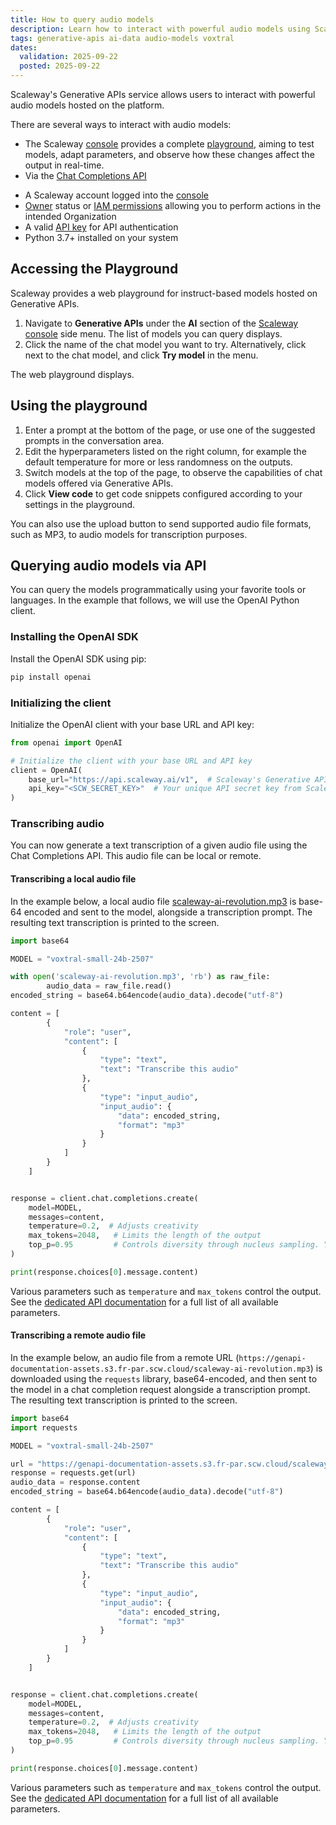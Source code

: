 ```yaml
---
title: How to query audio models
description: Learn how to interact with powerful audio models using Scaleway's Generative APIs service.
tags: generative-apis ai-data audio-models voxtral
dates:
  validation: 2025-09-22
  posted: 2025-09-22
---
```


Scaleway's Generative APIs service allows users to interact with powerful audio models hosted on the platform.

There are several ways to interact with audio models:
- The Scaleway [console](https://console.scaleway.com) provides a complete [playground](/generative-apis/how-to/query-language-models/#accessing-the-playground), aiming to test models, adapt parameters, and observe how these changes affect the output in real-time.
- Via the [Chat Completions API](https://www.scaleway.com/en/developers/api/generative-apis/#path-chat-completions-create-a-chat-completion)

<Requirements />

- A Scaleway account logged into the [console](https://console.scaleway.com)
- [Owner](/iam/concepts/#owner) status or [IAM permissions](/iam/concepts/#permission) allowing you to perform actions in the intended Organization
- A valid [API key](/iam/how-to/create-api-keys/) for API authentication
- Python 3.7+ installed on your system

## Accessing the Playground

Scaleway provides a web playground for instruct-based models hosted on Generative APIs.

1. Navigate to **Generative APIs** under the **AI** section of the [Scaleway console](https://console.scaleway.com/) side menu. The list of models you can query displays.
2. Click the name of the chat model you want to try. Alternatively, click <Icon name="more" /> next to the chat model, and click **Try model** in the menu. 

The web playground displays.

## Using the playground

1. Enter a prompt at the bottom of the page, or use one of the suggested prompts in the conversation area.
2. Edit the hyperparameters listed on the right column, for example the default temperature for more or less randomness on the outputs. 
3. Switch models at the top of the page, to observe the capabilities of chat models offered via Generative APIs. 
4. Click **View code** to get code snippets configured according to your settings in the playground.

<Message type="tip">
You can also use the upload button to send supported audio file formats, such as MP3, to audio models for transcription purposes.
</Message> 

## Querying audio models via API

You can query the models programmatically using your favorite tools or languages.
In the example that follows, we will use the OpenAI Python client.

### Installing the OpenAI SDK

Install the OpenAI SDK using pip:

```bash
pip install openai
```

### Initializing the client

Initialize the OpenAI client with your base URL and API key:

```python
from openai import OpenAI

# Initialize the client with your base URL and API key
client = OpenAI(
    base_url="https://api.scaleway.ai/v1",  # Scaleway's Generative APIs service URL
    api_key="<SCW_SECRET_KEY>"  # Your unique API secret key from Scaleway
)
```

### Transcribing audio

You can now generate a text transcription of a given audio file using the Chat Completions API. This audio file can be local or remote.

#### Transcribing a local audio file

In the example below, a local audio file [scaleway-ai-revolution.mp3](https://genapi-documentation-assets.s3.fr-par.scw.cloud/scaleway-ai-revolution.mp3) is base-64 encoded and sent to the model, alongside a transcription prompt. The resulting text transcription is printed to the screen.

```python
import base64

MODEL = "voxtral-small-24b-2507"

with open('scaleway-ai-revolution.mp3', 'rb') as raw_file:
        audio_data = raw_file.read()
encoded_string = base64.b64encode(audio_data).decode("utf-8")

content = [
        {
            "role": "user",
            "content": [
                {
                    "type": "text",
                    "text": "Transcribe this audio"
                },
                {
                    "type": "input_audio",
                    "input_audio": {
                        "data": encoded_string,
                        "format": "mp3"
                    }
                }
            ]
        }
    ]


response = client.chat.completions.create(
    model=MODEL,
    messages=content,
    temperature=0.2,  # Adjusts creativity
    max_tokens=2048,   # Limits the length of the output
    top_p=0.95         # Controls diversity through nucleus sampling. You usually only need to use temperature.
)

print(response.choices[0].message.content)
```

Various parameters such as `temperature` and `max_tokens` control the output. See the [dedicated API documentation](https://www.scaleway.com/en/developers/api/generative-apis/#path-chat-completions-create-a-chat-completion) for a full list of all available parameters.

#### Transcribing a remote audio file

In the example below, an audio file from a remote URL (`https://genapi-documentation-assets.s3.fr-par.scw.cloud/scaleway-ai-revolution.mp3`) is downloaded using the `requests` library, base64-encoded, and then sent to the model in a chat completion request alongside a transcription prompt. The resulting text transcription is printed to the screen.

```python
import base64
import requests

MODEL = "voxtral-small-24b-2507"

url = "https://genapi-documentation-assets.s3.fr-par.scw.cloud/scaleway-ai-revolution.mp3"
response = requests.get(url)
audio_data = response.content
encoded_string = base64.b64encode(audio_data).decode("utf-8")

content = [
        {
            "role": "user",
            "content": [
                {
                    "type": "text",
                    "text": "Transcribe this audio"
                },
                {
                    "type": "input_audio",
                    "input_audio": {
                        "data": encoded_string,
                        "format": "mp3"
                    }
                }
            ]
        }
    ]


response = client.chat.completions.create(
    model=MODEL,
    messages=content,
    temperature=0.2,  # Adjusts creativity
    max_tokens=2048,   # Limits the length of the output
    top_p=0.95         # Controls diversity through nucleus sampling. You usually only need to use temperature.
)

print(response.choices[0].message.content)
```

Various parameters such as `temperature` and `max_tokens` control the output. See the [dedicated API documentation](https://www.scaleway.com/en/developers/api/generative-apis/#path-chat-completions-create-a-chat-completion) for a full list of all available parameters.
